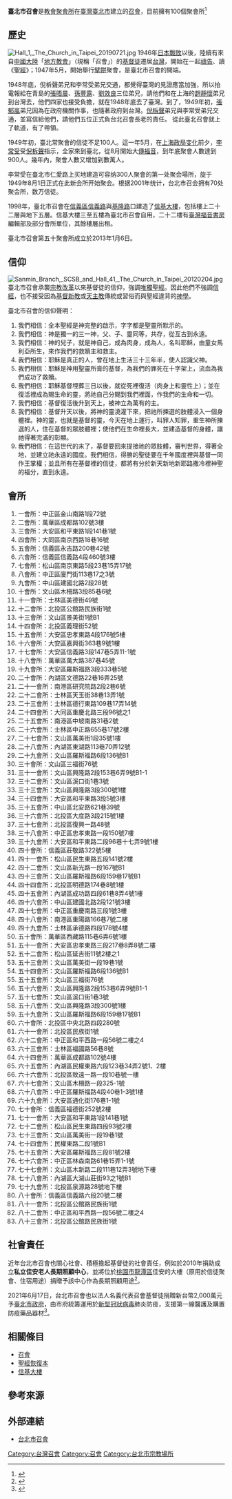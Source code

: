 {{Infobox Non-profit
| Non-profit_name = 臺北市召會<br /><small>{{lang|en|The Church in Taipei}}</small>
| Non-profit_logo = 
| Non-profit_type = [[教會|教會]]組織
| founded_date = 
| founder = 
| location = {{ROC}}<br/>[[臺北市|臺北市]][[中正區_(臺北市)|中正區]][[金山南路|金山南路]]一段72號（臺北市召會第一聚會所）
| key_people = [[倪柝聲|倪柝聲]]<br/>[[李常受|李常受]]<br/>
| area_served = {{ROC-TW}}[[臺北市|臺北市]]
| focus = 
| method = 
| revenue = 
| num_employees = 
| slogan = 
| homepage = {{url|https://www.churchintaipei.org/}}}} 

'''臺北市召會'''是[[教會聚會所|教會聚會所]]在[[臺灣|臺灣]][[臺北市|臺北市]]建立的[[召會|召會]]，目前擁有100個聚會所<ref>{{Cite web|url=http://www.churchintaipei.org/site-administrator/map-meeting-halls.html|title=《臺北市召會各會所地圖》|accessdate=2022-02-06|archive-date=2020-10-01|archive-url=https://web.archive.org/web/20201001081155/https://www.churchintaipei.org/site-administrator/map-meeting-halls.html}}</ref>
== 歷史 ==
[[File:Hall_1,_The_Church_in_Taipei_20190721.jpg|thumb]]
1946年[[日本戰敗|日本戰敗]]以後，陸續有來自[[中國大陸|中國大陸]]「[[地方教會|地方教會]]」（現稱「召會」）的[[基督徒|基督徒]]遷居[[台灣|台灣]]，開始在一起[[禱告|禱告]]、讀《[[聖經|聖經]]》；1947年5月，開始舉行[[擘餅|擘餅]]聚會，是臺北市召會的開端。 

1948年底，倪柝聲弟兄和李常受弟兄交通，都覺得臺灣的見證應當加強，所以拍電報給在青島的[[張晤晨|張晤晨]]、[[孫豐露|孫豐露]]、[[劉效良|劉效良]]三位弟兄，請他們和在上海的[[趙靜懷|趙靜懷]]弟兄到台灣去，他們四家也接受負擔，就在1948年底去了臺灣。到了，1949年初，[[張郁嵐|張郁嵐]]弟兄因為在政府機關作事，也隨著政府到台灣。[[倪柝聲|倪柝聲]]弟兄與李常受弟兄交通，並寫信給他們，請他們五位正式負台北召會長老的責任。 從此臺北召會就上了軌道，有了帶領。

1949年初，臺北常聚會的信徒不足100人。這一年5月，在[[上海|上海]][[上海战役|政局变化]]前夕，[[李常受|李常受]]受[[倪柝聲|倪柝聲]]指示，全家來到臺北，從8月開始大[[傳福音|傳福音]]，到年底聚會人數達到900人。幾年內，聚會人數又增加到數萬人。

李常受在臺北市仁愛路上买地建造可容纳300人聚會的第一处聚会場所，旋于1949年8月1日正式在此新会所开始聚会。根据2001年统计，台北市召会拥有70处聚会所，数万信徒。

1998年，臺北市召會在[[信義區_(臺北市)|信義區]][[信義路|信義路]]與[[基隆路|基隆路]]口建造了[[信基大樓|信基大樓]]，包括樓上二十二層與地下五層。信基大樓三至五樓為臺北市召會自用，二十二樓有[[臺灣福音書房|臺灣福音書房]]編輯部及部分會所單位，其餘樓層出租。

臺北市召會第五十聚會所成立於2013年1月6日。

== 信仰 ==
[[File:Sanmin_Branch,_SCSB_and_Hall_41,_The_Church_in_Taipei_20120204.jpg|thumb]]
臺北市召會承襲[[宗教改革|宗教改革]]以來基督徒的信仰，強調[[唯獨聖經|唯獨聖經]]。因此他們不強調[[信經|信經]]，也不接受因為[[基督新教|基督新教]]或[[天主教|天主教]]傳統或習俗而與聖經違背的[[神學|神學]]。

臺北市召會的信仰聲明：
# 我們相信：全本聖經是神完整的啟示，字字都是聖靈所默示的。
# 我們相信：神是獨一的三一神，父、子、靈同等，共存，從亙古到永遠。
# 我們相信：神的兒子，就是神自己，成為肉身，成為人，名叫耶穌，由童女馬利亞所生，來作我們的救贖主和救主。
# 我們相信：耶穌是真正的人，曾在地上生活三十三年半，使人認識父神。
# 我們相信：耶穌是神用聖靈所膏的基督，為我們的罪死在十字架上，流血為我們成功了救贖。
# 我們相信：耶穌基督埋葬三日以後，就從死裡復活（肉身上和靈性上）；並在復活裡成為賜生命的靈，將祂自己分賜到我們裡面，作我們的生命和一切。
# 我們相信：基督復活後升到天上，被神立為萬有的主。
# 我們相信：基督升天以後，將神的靈澆灌下來，把祂所揀選的肢體浸入一個身體裡。神的靈，也就是基督的靈，今天在地上運行，叫罪人知罪，重生神所揀選的人，住在基督的眾肢體裡；使他們在生命裡長大，並建造基督的身體，讓祂得著完滿的彰顯。
# 我們相信：在這世代的末了，基督要回來提接祂的眾肢體，審判世界，得著全地，並建立祂永遠的國度。我們相信，得勝的聖徒要在千年國度裡與基督一同作王掌權；並且所有在基督裡的信徒，都將有分於新天新地新耶路撒冷裡神聖的福分，直到永遠。

==會所==
#一會所：中正區金山南路1段72號
#二會所：萬華區成都路102號3樓
#三會所：大安區和平東路1段141巷1號
#四會所：大同區南京西路18巷16號
#五會所：信義區永吉路200巷42號
#六會所：信義區信義路4段460號3樓
#七會所：松山區南京東路5段23巷15弄17號
#八會所：中正區廈門街113巷17之3號
#九會所：中山區建國北路2段28號
#十會所：文山區木柵路3段85巷6號
#十一會所：士林區美德街49號
#十二會所：北投區公館路民族街1號
#十三會所：文山區景美街1號B1
#十四會所：北投區義理街52號
#十五會所：大安區忠孝東路4段176號5樓
#十六會所：大安區嘉興街363巷9號1樓
#十七會所：大安區信義路3段147巷5弄11-1號
#十八會所：萬華區萬大路387巷45號
#十九會所：大安區羅斯福路3段333巷5號
#二十會所：內湖區文德路22巷16弄25號
#二十一會所：南港區研究院路2段2巷6號
#二十二會所：士林區天玉街38巷13弄1號
#二十三會所：士林區德行東路109巷17弄14號
#二十四會所：大同區重慶北路三段96號之1
#二十五會所：南港區中坡南路31巷2號
#二十六會所：士林區中正路655巷17號2樓
#二十七會所：文山區萬美街1段35號1樓
#二十八會所：內湖區東湖路113巷70弄12號
#二十九會所：文山區羅斯福路6段136號B1
#三十會所：文山區三福街76號
#三十一會所：文山區興隆路2段153巷6弄9號B1-1
#三十二會所：文山區溪口街1巷3號
#三十三會所：文山區興隆路3段300號1樓
#三十四會所：大安區和平東路3段5號3樓
#三十五會所：中山區北安路621巷39號
#三十六會所：北投區大度路3段215號1樓
#三十七會所：北投區復興一路48號
#三十八會所：中正區忠孝東路一段150號7樓
#三十九會所：大安區和平東路二段96巷十七弄9號1樓
#四十會所：信義區莊敬路322號5樓
#四十一會所：松山區民生東路五段141號2樓
#四十二會所：文山區新光路一段167號B1
#四十三會所：文山區羅斯福路6段159巷17號B1
#四十四會所：北投區明德路174巷8號1樓
#四十五會所：內湖區成功路四段61巷8弄4號1樓
#四十六會所：中山區建國北路2段121號3樓
#四十七會所：中正區重慶南路三段1號3樓
#四十八會所：南港區重陽路166巷7號二樓
#四十九會所：士林區承德路四段178號4樓
#五十會所：萬華區西藏路115巷6弄6號1樓
#五十一會所：大安區忠孝東路三段217巷8弄8號二樓
#五十二會所：松山區延吉街11號2樓之1
#五十三會所：文山區萬美街一段19巷1號
#五十四會所：文山區羅斯福路6段136號B1
#五十五會所：文山區三福街76號
#五十六會所：文山區興隆路2段153巷6弄9號B1-1
#五十七會所：文山區溪口街1巷3號
#五十八會所：文山區興隆路3段300號1樓
#五十九會所：文山區羅斯福路6段159巷17號B1
#六十會所：北投區中央北路四段280號
#六十一會所：北投區民族街1號
#六十二會所：中正區和平西路一段56號二樓之4
#六十三會所：士林區福國路56巷8號
#六十四會所：萬華區成都路102號4樓
#六十五會所：內湖區民權東路六段123巷34弄2號1、2樓
#六十六會所：北投區致遠一路一段10巷號一樓
#六十七會所：文山區木柵路一段325-1號
#六十八會所：中正區羅斯福路4段40巷1-3號1樓
#六十九會所：大安區通化街176巷1-1號
#七十會所：信義區福德街252號2樓
#七十一會所：大安區和平東路1段141巷1號
#七十二會所：松山區民生東路四段93號2樓
#七十三會所：文山區萬美街一段19巷1號
#七十四會所：民權東路二段1號B1
#七十五會所：大安區羅斯福路三段81號2樓
#七十六會所：中正區林森南路61巷15弄1-1號
#七十七會所：文山區木新路二段111巷12弄3號地下樓
#七十八會所：內湖區大湖山莊街93之1號B1
#七十九會所：北投區泉源路28號地下樓
#八十會所：信義區信義路六段20號二樓
#八十一會所：北投區公館路民族街1號
#八十二會所：中正區和平西路一段56號二樓之4
#八十三會所：北投區公館路民族街1號

==社會責任==
近年台北市召會也關心社會、積極擔起基督徒的社會責任，例如於2010年捐助成立'''私立佳安老人長期照顧中心'''，並將位於[[桃園市|桃園市]][[龍潭區_(台灣)|龍潭區]]佳安的大樓（原用於信徒聚會、住宿用途）捐贈予該中心作為長期照顧用途<ref>{{Cite web |url=https://jiaan.com.tw/about.php |title=存档副本 |access-date=2021-09-04 |archive-date=2021-05-11 |archive-url=https://web.archive.org/web/20210511132801/http://jiaan.com.tw/about.php }}</ref>。

2021年6月17日，台北市召會也以法人名義代表召會基督徒捐贈新台幣2,000萬元予[[臺北市政府|臺北市政府]]，由市府統籌運用於[[新型冠狀病毒|新型冠狀病毒]]肺炎防疫，支援第一線醫護及購置防疫藥品器材<ref>{{Cite web |url=https://cdn-news.org/news/27604 |title=存档副本 |access-date=2021-09-04 |archive-date=2021-09-04 |archive-url=https://web.archive.org/web/20210904131103/https://cdn-news.org/news/27604 }}</ref>。

== 相關條目 ==
* [[召會|召會]]
*[[聖經恢復本|聖經恢復本]]
*[[信基大樓|信基大樓]]

== 參考來源 ==
{{reflist}}

== 外部連結 ==
{{commonscat|The Church in Taipei}}
* [http://www.churchintaipei.org/ 台北市召會] {{Wayback|url=http://www.churchintaipei.org/ |date=20210204080416 }}

[[Category:台灣召會|Category:台灣召會]]
[[Category:召會|Category:召會]]
[[Category:台北市宗教場所|Category:台北市宗教場所]]